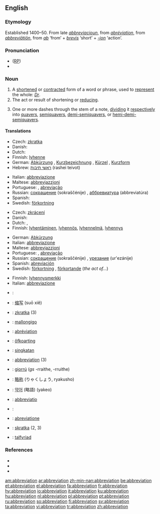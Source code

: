 {{wikisource1911Enc|Abbreviation}}
{{wikipedia}}
{{selfref|For abbreviations in Wiktionary, see [[:Category:Abbreviations]]}}
==English==

===Etymology===
Established 1400–50. From late {{ME.}} ''[[abbreviacioun]]'', from {{MF.}} ''[[abréviation]]'', from {{LL.}} ''[[#Latin|abbreviātiōn]]'', from ''[[ab]]'' ‘from’ + ''[[brevis]]'' ‘short’ + ''[[-ion]]'' ‘action’.

===Pronunciation===
* ([[RP]]) {{IPA|/əˌbriːviˈeɪʃn/}}
* {{rhymes|eɪʃǝn}}

===Noun===
{{en-noun}}

# A [[shorten]]ed or [[contract]]ed form of a word or phrase, used to [[represent]] the whole: ''[[Dr]]''.
# The act or result of shortening or [[reduce|reducing]].
# {{music}} One or more dashes through the stem of a note, [[dividing]] it [[respectively]] into [[quavers]], [[semiquavers]], [[demi-semiquavers]], or [[hemi-demi-semiquavers]].

====Translations====
{{trans-top|shortened or contracted form of a word or phrase}}
*Czech: [[zkratka]] {{f}}
*Danish: {{t|da|forkortelse|c}}
*Dutch: {{t+|nl|afkorting}} {{f}}
*Finnish: [[lyhenne]]
*German: [[Abkürzung]] {{f}}, [[Kurzbezeichnung]] {{f}}, [[Kürzel]] {{n}}, [[Kurzform]] {{f}}
*Hebrew: [[ראשי תיבות]] (rashei teivot) {{mp}}
{{trans-mid}}
*Italian: [[abbreviazione]]
*Maltese: [[abbrevjazzjoni]]
*Portuguese: {{t+|pt|abreviatura|f|lang=Portuguese}}, [[abreviação]] {{f}}
*Russian: [[сокрaщение]] (sokraščénije) {{n}}, [[аббревиатура]] (abbreviatúra) {{f}}
*Spanish: {{t+|es|abreviatura|f|lang=Spanish}}
*Swedish: [[förkortning]] {{c}}
{{trans-bottom}}

{{trans-top|act or result of shortening or reducing}}
*Czech: [[zkrácení]] {{n}}
*Danish: {{t|da|forkortelse|c}}
*Dutch: {{t+|nl|afkorting}} {{f}}, {{t|nl|verkorting}} {{f}}
*Finnish: [[lyhentäminen]], [[lyhennös]], [[lyhennelmä]], [[lyhennys]]
{{trans-mid}}
*German: [[Abkürzung]] {{f}}
*Italian: [[abbreviazione]]
*Maltese: [[abbrevjazzjoni]]
*Portuguese: {{t+|pt|abreviatura|f|lang=Portuguese}}, [[abreviação]] {{f}}
*Russian: [[сокрaщение]] (sokraščénije) {{n}}, [[урезание]] (ur'ezánije) {{n}}
*Spanish: [[abreviación]] {{f}}
*Swedish: [[förkortning]] {{c}}, [[förkortande]] {{n}} (''the act of...'')
{{trans-bottom}}

{{trans-top|music: one or more dashes through the stem of a note}}
*Finnish: [[lyhennysmerkki]]
*Italian: [[abbreviazione]]
{{trans-mid}}
{{trans-bottom}}

{{checktrans}}
{{trans-top|Translations to be checked}}
*{{ttbc|Catalan}}: {{t+|ca|abreviatura|f|lang=Catalan}}
*{{ttbc|Chinese}}: [[缩写]] (suō xiě)
*{{ttbc|Czech}}: [[zkratka]] {{f}} (3)
*{{ttbc|Esperanto}}: [[mallongigo]]
*{{ttbc|French}}: [[abréviation]] {{f}}
*{{ttbc|Frisian}}: [[ôfkoarting]]
*{{ttbc|Indonesian}}: [[singkat]]an
*{{ttbc|Interlingua}}: [[#Interlingua|abbreviation]] (3)
*{{ttbc|Irish}}: [[giorrú]] {{m}} (''gs'' -rraithe, {{p}} -rruithe)
*{{ttbc|Japanese}}: [[略称]] (りゃくしょう, ryakusho)
{{trans-mid}}
*{{ttbc|Korean}}: [[약어]] (略語) (yakeo)
*{{ttbc|Latin}}: [[abbreviatio]]
*{{ttbc|Norwegian}}: {{t|no|forkortelse}}
*{{ttbc|Novial}}: [[abreviatione]]
*{{ttbc|Slovak}}: [[skratka]] {{f}} (2, 3)
*{{ttbc|Welsh}}: [[talfyriad]] {{m}}
{{trans-bottom}}

===References===
* {{R:American Heritage 2000|abbreviation}}
* {{R:Dictionary.com|abbreviation}}
* {{R:WordNet 2003|abbreviation}}

[[am:abbreviation]]
[[ar:abbreviation]]
[[zh-min-nan:abbreviation]]
[[be:abbreviation]]
[[et:abbreviation]]
[[el:abbreviation]]
[[fa:abbreviation]]
[[fr:abbreviation]]
[[hy:abbreviation]]
[[io:abbreviation]]
[[it:abbreviation]]
[[ku:abbreviation]]
[[hu:abbreviation]]
[[nl:abbreviation]]
[[pl:abbreviation]]
[[pt:abbreviation]]
[[ru:abbreviation]]
[[so:abbreviation]]
[[fi:abbreviation]]
[[sv:abbreviation]]
[[ta:abbreviation]]
[[vi:abbreviation]]
[[tr:abbreviation]]
[[zh:abbreviation]]
